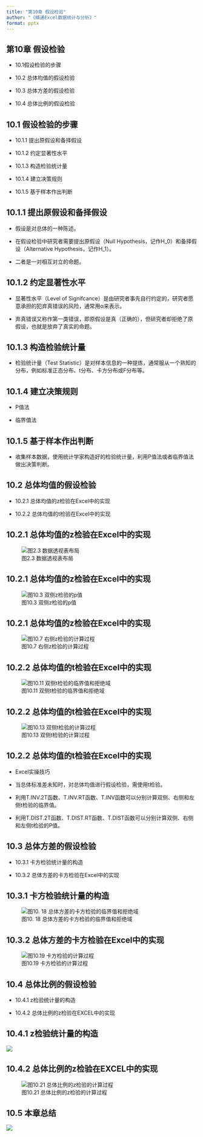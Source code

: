 ```yaml
---
title: "第10章 假设检验"
author: "《精通Excel数据统计与分析》"
format: pptx
---
```


## 第10章 假设检验	
::: incremental
-   10.1假设检验的步骤	

-   10.2 总体均值的假设检验

-   10.3 总体方差的假设检验	

-   10.4 总体比例的假设检验
:::

## 10.1 假设检验的步骤	
::: incremental
-   10.1.1 提出原假设和备择假设	

-   10.1.2 约定显著性水平	

-   10.1.3 构造检验统计量	

-   10.1.4 建立决策规则	

-   10.1.5 基于样本作出判断	
:::

## 10.1.1 提出原假设和备择假设

-   假设是对总体的一种陈述。

-   在假设检验中研究者需要提出原假设（Null Hypothesis，记作H_0）和备择假设（Alternative Hypothesis，记作H_1）。

-   二者是一对相互对立的命题。

## 10.1.2 约定显著性水平	

-   显著性水平（Level of Signifcance）是由研究者事先自行约定的，研究者愿意承担的犯弃真错误的风险，通常用α来表示。

-   弃真错误又称作第一类错误，即原假设是真（正确的），但研究者却拒绝了原假设，也就是放弃了真实的命题。



## 10.1.3 构造检验统计量

-   检验统计量（Test Statistic）是对样本信息的一种提炼，通常服从一个熟知的分布，例如标准正态分布、t分布、卡方分布或F分布等。


## 10.1.4 建立决策规则

-   P值法

-   临界值法

## 10.1.5 基于样本作出判断

-   收集样本数据，使用统计学家构造好的检验统计量，利用P值法或者临界值法做出决策判断。

## 10.2 总体均值的假设检验	
::: incremental
-   10.2.1 总体均值的z检验在Excel中的实现	

-   10.2.2 总体均值的t检验在Excel中的实现
:::

## 10.2.1 总体均值的z检验在Excel中的实现	
![图2.3 数据透视表布局](img/pic10.2.png)

## 10.2.1 总体均值的z检验在Excel中的实现	
![图10.3 双侧z检验的p值](img/pic10.3.png)

## 10.2.1 总体均值的z检验在Excel中的实现	
![图10.7 右侧z检验的计算过程](img/pic10.7.png)


## 10.2.2 总体均值的t检验在Excel中的实现
![图10.11 双侧t检验的临界值和拒绝域](img/pic10.11.png)

## 10.2.2 总体均值的t检验在Excel中的实现
![图10.13 双侧t检验的计算过程](img/pic10.13.png)

## 10.2.2 总体均值的t检验在Excel中的实现

-   Excel实操技巧

-   当总体标准差未知时，对总体均值进行假设检验，需使用t检验。

-   利用T.INV.2T函数、T.INV.RT函数、T.INV函数可以分别计算双侧、右侧和左侧t检验的临界值。

-   利用T.DIST.2T函数、T.DIST.RT函数、T.DIST函数可以分别计算双侧、右侧和左侧t检验的P值。


## 10.3 总体方差的假设检验
::: incremental
-   10.3.1 卡方检验统计量的构造	

-   10.3.2 总体方差的卡方检验在Excel中的实现
:::

## 10.3.1 卡方检验统计量的构造	
![图10. 18  总体方差的卡方检验的临界值和拒绝域](img/pic10.18.png)

## 10.3.2 总体方差的卡方检验在Excel中的实现
![图10.19 卡方检验的计算过程](img/pic10.19.png)

## 10.4 总体比例的假设检验
::: incremental
-   10.4.1 z检验统计量的构造	

-   10.4.2 总体比例的z检验在EXCEL中的实现
:::

## 10.4.1 z检验统计量的构造	
![](img/eq10.18.png)

## 10.4.2 总体比例的z检验在EXCEL中的实现
![图10.21  总体比例的z检验的计算过程](img/pic10.21.png)

## 10.5 本章总结 {.scrollable}

![](img/pic2.16.png)

